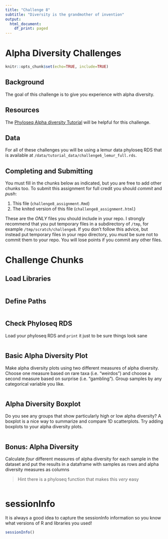 ```yaml
---
title: "Challenge 8"
subtitle: "Diversity is the grandmother of invention"
output:
  html_document:
    df_print: paged
---
```

# Alpha Diversity Challenges
```r
knitr::opts_chunk$set(echo=TRUE, include=TRUE)
```

## Background
The goal of this challenge is to give you experience with alpha diversity.

## Resources
The [Phyloseq Alpha diversity Tutorial](https://joey711.github.io/phyloseq/plot_richness-examples.html) will be helpful for this challenge.

## Data
For all of these challenges you will be using a lemur data phyloseq RDS that is available at `/data/tutorial_data/challenge6_lemur_full.rds`.

## Completing and Submitting
You must fill in the chunks below as indicated, but you are free to add other chunks too.  To submit this assignment for full credit you should *commit* and *push*:

1. This file (`challenge8_assignment.Rmd`)
2. The knited version of this file (`challenge8_assignment.html`)

These are the *ONLY* files you should include in your repo.  I strongly recommend that you put temporary files in a subdirectory of `/tmp`, for example `/tmp/scratch/challenge8`.  If you don't follow this advice, but instead put temporary files in your repo directory, you *must* be sure not to commit them to your repo. You will lose points if you commit any other files.


# Challenge Chunks
## Load Libraries
```r

```

## Define Paths
```r

```

## Check Phyloseq RDS
Load your phyloseq RDS and `print` it just to be sure things look sane
```r

```

## Basic Alpha Diversity Plot
Make alpha diversity plots using two different measures of alpha diversity.  Choose one measure based on rare taxa (i.e. "weirdos") and choose a second measure based on surprise (i.e. "gambling").  Group samples by any categorical variable you like.  

```r

```

## Alpha Diversity Boxplot
Do you see any groups that show particularly high or low alpha diversity? A boxplot is a nice way to summarize and compare 1D scatterplots.  Try adding boxplots to your alpha diversity plots.

```r

```

## Bonus: Alpha Diversity
Calculate *four* different measures of alpha diversity for each sample in the dataset and put the results in a dataframe with samples as rows and alpha diversity measures as columns

> Hint there is a phyloseq function that makes this *very* easy

```r

```

# sessionInfo
It is always a good idea to capture the sessionInfo information so you know what versions of R and libraries you used!
```r
sessionInfo()
```


